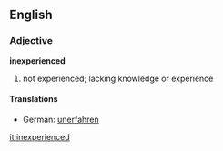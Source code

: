 ==English==
===Adjective===
'''inexperienced'''
# not experienced; lacking knowledge or experience

====Translations====
*German: [[unerfahren]]

[[it:inexperienced]]